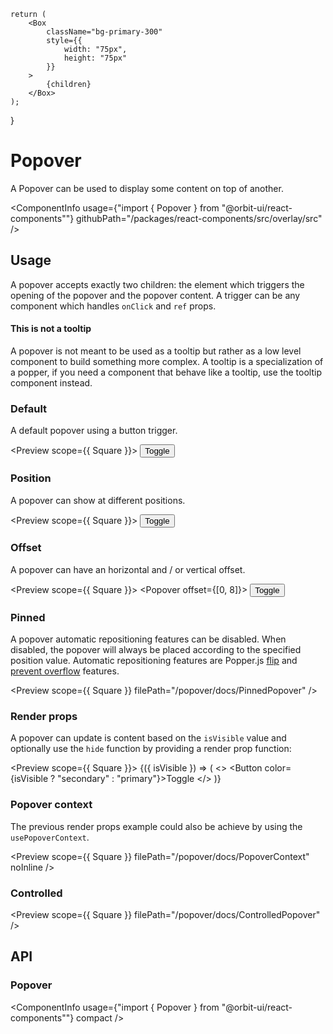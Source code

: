 

    return (
        <Box
            className="bg-primary-300"
            style={{
                width: "75px",
                height: "75px"
            }}
        >
            {children}
        </Box>
    );
}

<Meta
    title="Components/Popover"
    id="popover"
/>

# Popover

<Tagline>A Popover can be used to display some content on top of another.</Tagline>

<ComponentInfo
    usage={"import { Popover } from \"@orbit-ui/react-components\""}
    githubPath="/packages/react-components/src/overlay/src"
/>

## Usage

A popover accepts exactly two children: the element which triggers the opening of the popover and the popover content. A trigger can be any component which handles `onClick` and `ref` props.

#### This is not a tooltip

A popover is not meant to be used as a tooltip but rather as a low level component to build something more complex. A tooltip is a specialization of a popper, if you need a component that behave like a tooltip, use the tooltip component instead.

### Default

A default popover using a button trigger.

<Preview scope={{ Square }}>
    <Story name="default">
        <Popover>
            <Button>Toggle</Button>
            <Square />
        </Popover>
    </Story>
</Preview>

### Position

A popover can show at different positions.

<Preview scope={{ Square }}>
    <Story name="position">
        <Popover position="right">
            <Button>Toggle</Button>
            <Square />
        </Popover>
    </Story>
</Preview>

### Offset

A popover can have an horizontal and / or vertical offset.

<Preview scope={{ Square }}>
    <Story name="offset">
        <Popover offset={[0, 8]}>
            <Button>Toggle</Button>
            <Square />
        </Popover>
    </Story>
</Preview>

### Pinned

A popover automatic repositioning features can be disabled. When disabled, the popover will always be placed according to the specified position value. Automatic repositioning features are Popper.js [flip](https://popper.js.org/docs/v2/modifiers/flip/) and [prevent overflow](https://popper.js.org/docs/v2/modifiers/prevent-overflow/) features.

<Preview scope={{ Square }} filePath="/popover/docs/PinnedPopover" />

### Render props

A popover can update is content based on the `isVisible` value and optionally use the `hide` function by providing a render prop function:

<Preview scope={{ Square }}>
    <Story name="render props">
        <Popover>
            {({ isVisible }) => (
                <>
                    <Button color={isVisible ? "secondary" : "primary"}>Toggle</Button>
                    <Square />
                </>
            )}
        </Popover>
    </Story>
</Preview>

### Popover context

The previous render props example could also be achieve by using the `usePopoverContext`.

<Preview scope={{ Square }} filePath="/popover/docs/PopoverContext" noInline />

### Controlled

<Preview scope={{ Square }} filePath="/popover/docs/ControlledPopover" />

## API

### Popover

<ComponentInfo
    usage={"import { Popover } from \"@orbit-ui/react-components\""}
    compact
/>

<ArgsTable of={InnerPopover} />


